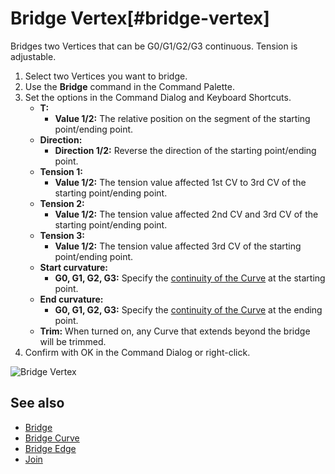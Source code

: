 
# Bridge Vertex[#bridge-vertex]

<Reference shortcut="" command="Bridge Vertex" button="" />

Bridges two Vertices that can be G0/G1/G2/G3 continuous. Tension is adjustable.

1. Select two Vertices you want to bridge.
2. Use the **Bridge**  command in the Command Palette.
3. Set the options in the Command Dialog and Keyboard Shortcuts. 
     - **T:**
          - **Value 1/2:** The relative position on the segment of the starting point/ending point.
     - **Direction:** 
          - **Direction 1/2:** Reverse the direction of the starting point/ending point.
     - **Tension 1:**
          - **Value 1/2:** The tension value affected 1st CV to 3rd CV of the starting point/ending point.
     - **Tension 2:**
          - **Value 1/2:** The tension value affected 2nd CV and 3rd CV of the starting point/ending point.
     - **Tension 3:**
          - **Value 1/2:** The tension value affected 3rd CV of the starting point/ending point.
     - **Start curvature:**
          - **G0, G1, G2, G3:** Specify the [continuity of the  Curve](../cad-essentials/continuity-curve-and-surface) at the starting point.
     -  **End curvature:**
          - **G0, G1, G2, G3:** Specify the [continuity of the  Curve](../cad-essentials/continuity-curve-and-surface) at the ending point.      
   - **Trim:** When turned on, any Curve that extends beyond the bridge will be trimmed.
4. Confirm with OK in the Command Dialog or right-click.

![Bridge Vertex](/img/bridge-vertex.gif)


## See also
- [Bridge](./bridge)
- [Bridge Curve](./bridge-curve)
- [Bridge Edge](./bridge-edge)
- [Join](./join)












